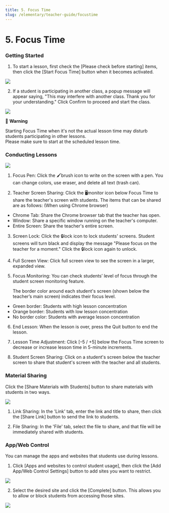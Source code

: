 ```yaml
---
title: 5. Focus Time
slug: /elementary/teacher-guide/focustime
---
```



# 5. Focus Time

### Getting Started

1. To start a lesson, first check the [Please check before starting] items, then click the [Start Focus Time] button when it becomes activated.

<Image src="/img/en/elementary/teacher/05-01.jpg" size="lg" />

2. If a student is participating in another class, a popup message will appear saying, "This may interfere with another class. Thank you for your understanding." Click Confirm to proceed and start the class.

<Image src="/img/en/elementary/teacher/05-02.jpg" size="lg" />

🚨 **Warning**

Starting Focus Time when it's not the actual lesson time may disturb students participating in other lessons.\
Please make sure to start at the scheduled lesson time.

### Conducting Lessons

<Image src="/img/en/elementary/teacher/05-03.jpg" size="lg" />

1. Focus Pen: Click the 🖌️brush icon to write on the screen with a pen. You can change colors, use eraser, and delete all text (trash can).

2. Teacher Screen Sharing: Click the 🖥️monitor icon below Focus Time to share the teacher's screen with students. The items that can be shared are as follows:
   (When using Chrome browser)

- Chrome Tab: Share the Chrome browser tab that the teacher has open.
- Window: Share a specific window running on the teacher's computer.
- Entire Screen: Share the teacher's entire screen.

3. Screen Lock: Click the 🔒lock icon to lock students' screens. Student screens will turn black and display the message "Please focus on the teacher for a moment." Click the 🔒lock icon again to unlock.

4. Full Screen View: Click full screen view to see the screen in a larger, expanded view.

5. Focus Monitoring: You can check students’ level of focus through the student screen monitoring feature.

   The border color around each student's screen (shown below the teacher’s main screen) indicates their focus level.

- Green border: Students with high lesson concentration
- Orange border: Students with low lesson concentration
- No border color: Students with average lesson concentration

6. End Lesson: When the lesson is over, press the Quit button to end the lesson.

7. Lesson Time Adjustment: Click [–5 / +5] below the Focus Time screen to decrease or increase lesson time in 5-minute increments.

8. Student Screen Sharing: Click on a student's screen below the teacher screen to share that student's screen with the teacher and all students.

### Material Sharing

Click the [Share Materials with Students] button to share materials with students in two ways.

<Image src="/img/en/elementary/teacher/05-04.jpg" size="lg" />

1. Link Sharing: In the 'Link' tab, enter the link and title to share, then click the [Share Link] button to send the link to students.

2. File Sharing: In the 'File' tab, select the file to share, and that file will be immediately shared with students.

### App/Web Control

You can manage the apps and websites that students use during lessons.

1. Click [Apps and websites to control student usage], then click the [Add App/Web Control Settings] button to add sites you want to restrict.

<Image src="/img/en/elementary/teacher/05-05.jpg" size="lg" />

2. Select the desired site and click the [Complete] button. This allows you to allow or block students from accessing those sites.

<Image src="/img/en/elementary/teacher/05-06.jpg" size="lg" />
